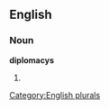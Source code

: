 
==English==

===Noun===
'''diplomacys'''

# {{plural of|[[diplomacy]]}}

[[Category:English plurals]]